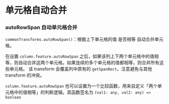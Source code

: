 
<Meta title="表格功能拓展 / 常用功能 / 单元格自动合并" />

# 单元格自动合并

### autoRowSpan 自动单元格合并

`commonTransforms.autoRowSpan()`：根据上下单元格的值 是否相等 自动合并单元格。

在设置 `column.feature.autoRowSpan` 之后，如果该列上下两个单元格中的值相等，则自动合并这两个单元格。如果连续的多个单元格的值都相等，则合并所有这些单元格。 该 transform 会覆盖列中原有的 `getSpanRect`，注意避免与其他 transform 的冲突。

`column.feature.autoRowSpan` 也可以设置为一个比较函数，用来自定义「两个单元格中的值相等」的判断逻辑。其函数签名为 `(val1: any, val2: any) => boolean`

<Preview>
  <Story id="表格功能拓展-功能拓展示例--单元格自动合并" />
</Preview>
